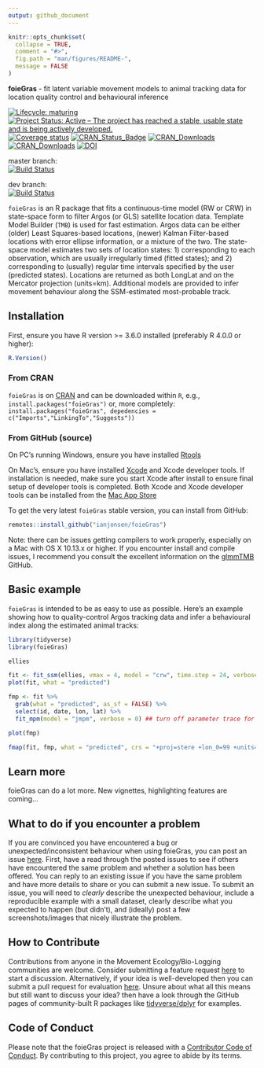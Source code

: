 ```yaml
---
output: github_document
---
```


<!-- README.md is generated from README.Rmd. Please edit that file -->

```r
knitr::opts_chunk$set(
  collapse = TRUE,
  comment = "#>",
  fig.path = "man/figures/README-",
  message = FALSE
)
```

**foieGras** - fit latent variable movement models to animal tracking data for location quality control and behavioural inference

<!-- badges: start -->
[![Lifecycle: maturing](https://img.shields.io/badge/lifecycle-maturing-blue.svg)](https://www.tidyverse.org/lifecycle/#maturing)
[![Project Status: Active – The project has reached a stable, usable state and is being actively developed.](https://www.repostatus.org/badges/latest/active.svg)](https://www.repostatus.org/#active)
[![Coverage status](https://codecov.io/gh/ianjonsen/foieGras/branch/master/graph/badge.svg)](https://codecov.io/github/ianjonsen/foieGras?branch=master)
[![CRAN_Status_Badge](http://www.r-pkg.org/badges/version/foieGras)](https://cran.r-project.org/package=foieGras)
[![CRAN_Downloads](http://cranlogs.r-pkg.org/badges/foieGras?color=brightgreen)](http://www.r-pkg.org/pkg/foieGras)
[![CRAN_Downloads](http://cranlogs.r-pkg.org/badges/grand-total/foieGras?color=brightgreen)](http://r-pkg.org/pkg/foieGras)
[![DOI](https://zenodo.org/badge/DOI/10.5281/zenodo.2628481.svg)](https://doi.org/10.5281/zenodo.2628481)

master branch:  
[![Build Status](https://travis-ci.org/ianjonsen/foieGras.svg?branch=master)](https://travis-ci.org/ianjonsen/foieGras)  

dev branch:  
[![Build Status](https://travis-ci.org/ianjonsen/foieGras.svg?branch=dev)](https://travis-ci.org/ianjonsen/foieGras)
<!-- badges: end -->


`foieGras` is an R package that fits a continuous-time model (RW or CRW) in state-space form to filter Argos (or GLS) satellite location data. Template Model Builder (`TMB`) is used for fast estimation. Argos data can be either (older) Least Squares-based locations, (newer) Kalman Filter-based locations with error ellipse information, or a mixture of the two. The state-space model estimates two sets of location states: 1) corresponding to each observation, which are usually irregularly timed (fitted states); and 2) corresponding to (usually) regular time intervals specified by the user (predicted states). Locations are returned as both LongLat and on the Mercator projection (units=km). Additional models are provided to infer movement behaviour along the SSM-estimated most-probable track.

## Installation 
First, ensure you have R version >= 3.6.0 installed (preferably R 4.0.0 or higher):

```r
R.Version()
```

### From CRAN  
`foieGras` is on [CRAN](https://cran.r-project.org/package=foieGras) and can be downloaded within `R`, e.g., `install.packages("foieGras")` or, more completely: `install.packages("foieGras", depedencies = c("Imports","LinkingTo","Suggests"))`  

### From GitHub (source)  

On PC's running Windows, ensure you have installed [Rtools](https://cran.r-project.org/bin/windows/Rtools/) 

On Mac's, ensure you have installed [Xcode](https://developer.apple.com/xcode/) and Xcode developer tools. If installation is needed, make sure you start Xcode after install to ensure final setup of developer tools is completed. Both Xcode and Xcode developer tools can be installed from the [Mac App Store](https://itunes.apple.com/au/app/xcode/id497799835?mt=12)

To get the very latest `foieGras` stable version, you can install from GitHub:
```r
remotes::install_github("ianjonsen/foieGras")
```

Note: there can be issues getting compilers to work properly, especially on a Mac with OS X 10.13.x or higher. If you encounter install and compile issues, I recommend you consult the excellent information on the [glmmTMB](https://github.com/glmmTMB/glmmTMB) GitHub.

## Basic example

`foieGras` is intended to be as easy to use as possible. Here's an example showing how to quality-control Argos tracking data and infer a behavioural index along the estimated animal tracks:
```r
library(tidyverse)
library(foieGras)

ellies

fit <- fit_ssm(ellies, vmax = 4, model = "crw", time.step = 24, verbose = 0) ## turn off parameter trace for tidy output
plot(fit, what = "predicted")

fmp <- fit %>% 
  grab(what = "predicted", as_sf = FALSE) %>%
  select(id, date, lon, lat) %>%
  fit_mpm(model = "jmpm", verbose = 0) ## turn off parameter trace for tidy output

plot(fmp)

fmap(fit, fmp, what = "predicted", crs = "+proj=stere +lon_0=99 +units=km +ellps=WGS84")
```

## Learn more
foieGras can do a lot more. New vignettes, highlighting features are coming...

## What to do if you encounter a problem
If you are convinced you have encountered a bug or unexpected/inconsistent behaviour when using foieGras, you can post an issue [here](https://github.com/ianjonsen/foieGras/issues). First, have a read through the posted issues to see if others have encountered the same problem and whether a solution has been offered. You can reply to an existing issue if you have the same problem and have more details to share or you can submit a new issue. To submit an issue, you will need to _clearly_ describe the unexpected behaviour, include a reproducible example with a small dataset, clearly describe what you expected to happen (but didn't), and (ideally) post a few screenshots/images that nicely illustrate the problem.

## How to Contribute
Contributions from anyone in the Movement Ecology/Bio-Logging communities are welcome. Consider submitting a feature request [here](https://github.com/ianjonsen/foieGras/issues/new/choose) to start a discussion. Alternatively, if your idea is well-developed then you can submit a pull request for evaluation [here](https://github.com/ianjonsen/foieGras/pulls). Unsure about what all this means but still want to discuss your idea? then have a look through the GitHub pages of community-built R packages like [tidyverse/dplyr](https://github.com/tidyverse/dplyr) for examples.

## Code of Conduct
Please note that the foieGras project is released with a [Contributor Code of Conduct](https://contributor-covenant.org/version/2/0/CODE_OF_CONDUCT.html). By contributing to this project, you agree to abide by its terms.